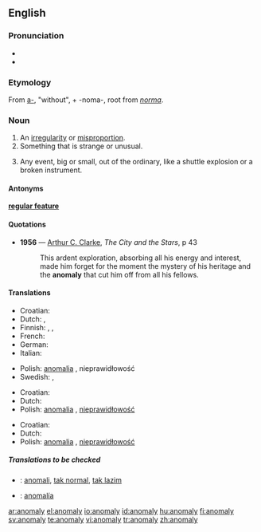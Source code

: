 ==English==

===Pronunciation===
* {{IPA|/əˈnɒm.ə.li/}}
* {{SAMPA|1=/@"nQm=@=li/}} <!--the 1= is needed due to the = signs in the argument-->

===Etymology===
From {{L.}} [[a-]], "without", + -noma-, root from ''[[norma]]''.

===Noun===
{{en-noun|anomal|ies}}

# An [[irregularity]] or [[misproportion]].
# Something that is strange or unusual.
# {{context|NASAspeak}} Any event, big or small, out of the ordinary, like a shuttle explosion or a broken instrument.

====Antonyms====
'''[[regular feature]]'''

====Quotations====
*'''1956''' — [[w:Arthur C. Clarke|Arthur C. Clarke]], ''The City and the Stars'', p 43
*: This ardent exploration, absorbing all his energy and interest, made him forget for the moment the mystery of his heritage and the '''anomaly''' that cut him off from all his fellows.

====Translations====
{{trans-top|an irregularity or inconsistency}}
* Croatian: {{t-|hr|anomalija|f}}
* Dutch: {{t+|nl|anomalie|f}}, {{t|nl|onregelmatigheid|f}}
* Finnish: {{t-|fi|säännöttömyys}}, {{t-|fi|epäsäännöllisyys}}, {{t-|fi|poikkeus}}
* French: {{t+|fr|anomalie|f}}
* German: {{t-|de|Anomalie|f}}
* Italian: {{t+|it|anomalia|f}}
{{trans-mid}}
* Polish: [[anomalia]] {{f}}, nieprawidłowość {{f}}
* Swedish: {{t+|sv|anomali|c}}, {{t-|sv|avvikelse|c}}
{{trans-bottom}}

{{trans-top|something that is strange or unusual}}
* Croatian: {{t-|hr|anomalija|f}}
* Dutch: {{t+|nl|anomalie|f}}
* Polish: [[anomalia]] {{f}}, [[nieprawidłowość]] {{f}}
{{trans-mid}}
{{trans-bottom}}

{{trans-top|any event, big or small, out of the ordinary}}
* Croatian: {{t-|hr|anomalija|f}}
* Dutch: {{t+|nl|anomalie|f}}
* Polish: [[anomalia]] {{f}}, [[nieprawidłowość]] {{f}}
{{trans-mid}}
{{trans-bottom}}

=====Translations to be checked=====
{{checktrans}}
{{top}}
*{{ttbc|Indonesian}}: [[anomali]], [[tak normal]], [[tak lazim]]
{{mid}}
*{{ttbc|Spanish}}: [[anomalía]]
{{bottom}}

[[ar:anomaly]]
[[el:anomaly]]
[[io:anomaly]]
[[id:anomaly]]
[[hu:anomaly]]
[[fi:anomaly]]
[[sv:anomaly]]
[[te:anomaly]]
[[vi:anomaly]]
[[tr:anomaly]]
[[zh:anomaly]]